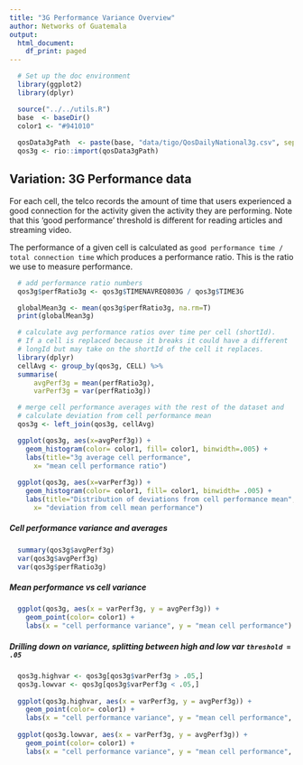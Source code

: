 ```yaml
---
title: "3G Performance Variance Overview"
author: Networks of Guatemala
output:
  html_document:
    df_print: paged
---
```


```r
  # Set up the doc environment 
  library(ggplot2)
  library(dplyr)

  source("../../utils.R")
  base  <- baseDir()
  color1 <- "#941010"
  
  qosData3gPath  <- paste(base, "data/tigo/QosDailyNational3g.csv", sep= '')
  qos3g <- rio::import(qosData3gPath)
```
## Variation: 3G Performance data
For each cell, the telco records the amount of time that users experienced a good connection for the activity given
the activity they are performing. Note that this 'good performance' threshold is different for reading articles
and streaming video. 

The performance of a given cell is calculated as `good performance time / total connection time` which 
produces a performance ratio. This is the ratio we use to measure performance.

```r
  # add performance ratio numbers
  qos3g$perfRatio3g <- qos3g$TIMENAVREQ803G / qos3g$TIME3G 

  globalMean3g <- mean(qos3g$perfRatio3g, na.rm=T)
  print(globalMean3g)

  # calculate avg performance ratios over time per cell (shortId).
  # If a cell is replaced because it breaks it could have a different 
  # longId but may take on the shortId of the cell it replaces.
  library(dplyr)
  cellAvg <- group_by(qos3g, CELL) %>%
  summarise(
      avgPerf3g = mean(perfRatio3g),
      varPerf3g = var(perfRatio3g))

  # merge cell performance averages with the rest of the dataset and
  # calculate deviation from cell performance mean
  qos3g <- left_join(qos3g, cellAvg)
``` 
```r
  ggplot(qos3g, aes(x=avgPerf3g)) + 
    geom_histogram(color= color1, fill= color1, binwidth=.005) + 
    labs(title="3g average cell performance", 
      x= "mean cell performance ratio")
  
  ggplot(qos3g, aes(x=varPerf3g)) + 
    geom_histogram(color= color1, fill= color1, binwidth= .005) + 
    labs(title="Distribution of deviations from cell performance mean", 
      x= "deviation from cell mean performance")
```

##### Cell performance variance and averages
```r
  summary(qos3g$avgPerf3g)
  var(qos3g$avgPerf3g)
  var(qos3g$perfRatio3g)
```
##### Mean performance vs cell variance
```r
  ggplot(qos3g, aes(x = varPerf3g, y = avgPerf3g)) +
    geom_point(color= color1) + 
    labs(x = "cell performance variance", y = "mean cell performance")

```

##### Drilling down on variance, splitting between high and low var `threshold = .05`
```r
  qos3g.highvar <- qos3g[qos3g$varPerf3g > .05,]
  qos3g.lowvar <- qos3g[qos3g$varPerf3g < .05,]
  
  ggplot(qos3g.highvar, aes(x = varPerf3g, y = avgPerf3g)) +
    geom_point(color= color1) + 
    labs(x = "cell performance variance", y = "mean cell performance", title="High Variance")
  
  ggplot(qos3g.lowvar, aes(x = varPerf3g, y = avgPerf3g)) +
    geom_point(color= color1) + 
    labs(x = "cell performance variance", y = "mean cell performance", title="Low Variance")
```





